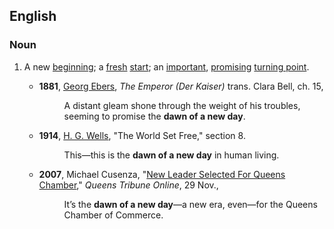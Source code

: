 ==English==

===Noun===
{{en-noun|head=[[dawn]] [[of]] [[a]] [[new]] [[day]]|-}}

# {{label|en|idiomatic}} A new [[beginning]]; a [[fresh]] [[start]]; an [[important]], [[promising]] [[turning point]].
#* '''1881''', [[w:Georg_Ebers|Georg Ebers]], ''The Emperor (Der Kaiser)'' trans. Clara Bell, ch. 15,
#*: A distant gleam shone through the weight of his troubles, seeming to promise the '''dawn of a new day'''.
#* '''1914''', [[w:H._G._Wells|H. G. Wells]], "The World Set Free," section 8.
#*: This—this is the '''dawn of a new day''' in human living.
#* '''2007''', Michael Cusenza, "[http://www.queenstribune.com/news/1196349721.html New Leader Selected For Queens Chamber]," ''Queens Tribune Online'', 29 Nov.,
#*: It’s the '''dawn of a new day'''—a new era, even—for the Queens Chamber of Commerce.